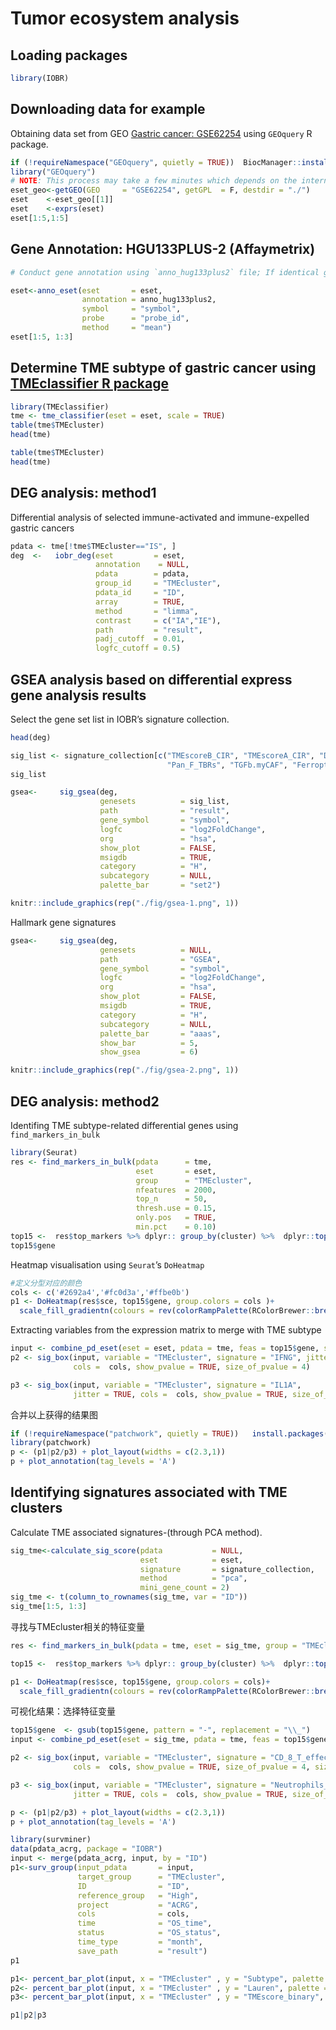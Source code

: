 


# **Tumor ecosystem analysis**

## Loading packages

```r
library(IOBR)
```

## Downloading data for example
Obtaining data set from GEO [Gastric cancer: GSE62254](https://pubmed.ncbi.nlm.nih.gov/25894828/) using `GEOquery` R package.
```r
if (!requireNamespace("GEOquery", quietly = TRUE))  BiocManager::install("GEOquery")
library("GEOquery")
# NOTE: This process may take a few minutes which depends on the internet connection speed. Please wait for its completion.
eset_geo<-getGEO(GEO     = "GSE62254", getGPL  = F, destdir = "./")
eset    <-eset_geo[[1]]
eset    <-exprs(eset)
eset[1:5,1:5]
```

## Gene Annotation: HGU133PLUS-2 (Affaymetrix)
```r

# Conduct gene annotation using `anno_hug133plus2` file; If identical gene symbols exists, these genes would be ordered by the mean expression levels. The gene symbol with highest mean expression level is selected and remove others. 

eset<-anno_eset(eset       = eset,
                annotation = anno_hug133plus2,
                symbol     = "symbol",
                probe      = "probe_id",
                method     = "mean")
eset[1:5, 1:3]
```

## Determine TME subtype of gastric cancer using [TMEclassifier R package](https://github.com/LiaoWJLab/TMEclassifier)
```r
library(TMEclassifier)
tme <- tme_classifier(eset = eset, scale = TRUE)
table(tme$TMEcluster)
head(tme)
```

```r
table(tme$TMEcluster)
head(tme)
```

## DEG analysis: method1
Differential analysis of selected immune-activated and immune-expelled gastric cancers

```r
pdata <- tme[!tme$TMEcluster=="IS", ]
deg  <-   iobr_deg(eset         = eset,
                   annotation    = NULL,
                   pdata        = pdata,
                   group_id     = "TMEcluster",
                   pdata_id     = "ID",
                   array        = TRUE,
                   method       = "limma",
                   contrast     = c("IA","IE"),
                   path         = "result",
                   padj_cutoff  = 0.01,
                   logfc_cutoff = 0.5)
```

## GSEA analysis based on differential express gene analysis results


Select the gene set list in IOBR's signature collection.
```r
head(deg)

sig_list <- signature_collection[c("TMEscoreB_CIR", "TMEscoreA_CIR", "DNA_replication", "Base_excision_repair",
                                   "Pan_F_TBRs", "TGFb.myCAF", "Ferroptosis", "TLS_Nature", "Glycolysis")]
sig_list
```

```r
gsea<-     sig_gsea(deg,
                    genesets          = sig_list,
                    path              = "result",
                    gene_symbol       = "symbol",
                    logfc             = "log2FoldChange",
                    org               = "hsa",
                    show_plot         = FALSE,
                    msigdb            = TRUE,
                    category          = "H",
                    subcategory       = NULL,
                    palette_bar       = "set2")
```

```r
knitr::include_graphics(rep("./fig/gsea-1.png", 1))
```

Hallmark gene signatures
```r
gsea<-     sig_gsea(deg,
                    genesets          = NULL,
                    path              = "GSEA",
                    gene_symbol       = "symbol",
                    logfc             = "log2FoldChange",
                    org               = "hsa",
                    show_plot         = FALSE,
                    msigdb            = TRUE,
                    category          = "H",
                    subcategory       = NULL,
                    palette_bar       = "aaas",
                    show_bar          = 5,
                    show_gsea         = 6)
```

```r
knitr::include_graphics(rep("./fig/gsea-2.png", 1))
```


## DEG analysis: method2

Identifing TME subtype-related differential genes using `find_markers_in_bulk`
```r
library(Seurat)
res <- find_markers_in_bulk(pdata      = tme, 
                            eset       = eset, 
                            group      = "TMEcluster", 
                            nfeatures  = 2000, 
                            top_n      = 50, 
                            thresh.use = 0.15, 
                            only.pos   = TRUE, 
                            min.pct    = 0.10)
top15 <-  res$top_markers %>% dplyr:: group_by(cluster) %>%  dplyr::top_n(15, avg_log2FC)
top15$gene
```

Heatmap visualisation using `Seurat`'s `DoHeatmap`
```r
#定义分型对应的颜色
cols <- c('#2692a4','#fc0d3a','#ffbe0b')
p1 <- DoHeatmap(res$sce, top15$gene, group.colors = cols )+
  scale_fill_gradientn(colours = rev(colorRampPalette(RColorBrewer::brewer.pal(11,"RdBu"))(256)))

```

Extracting variables from the expression matrix to merge with TME subtype
```r

input <- combine_pd_eset(eset = eset, pdata = tme, feas = top15$gene, scale = T)
p2 <- sig_box(input, variable = "TMEcluster", signature = "IFNG", jitter = TRUE,
              cols =  cols, show_pvalue = TRUE, size_of_pvalue = 4)

p3 <- sig_box(input, variable = "TMEcluster", signature = "IL1A", 
              jitter = TRUE, cols =  cols, show_pvalue = TRUE, size_of_pvalue = 4)
```

合并以上获得的结果图
```r

if (!requireNamespace("patchwork", quietly = TRUE))   install.packages("patchwork")
library(patchwork)
p <- (p1|p2/p3) + plot_layout(widths = c(2.3,1))
p + plot_annotation(tag_levels = 'A')
```


## Identifying signatures associated with TME clusters

Calculate TME associated signatures-(through PCA method).
```r
sig_tme<-calculate_sig_score(pdata           = NULL,
                             eset            = eset,
                             signature       = signature_collection,
                             method          = "pca",
                             mini_gene_count = 2)
sig_tme <- t(column_to_rownames(sig_tme, var = "ID"))
sig_tme[1:5, 1:3]
```

寻找与TMEcluster相关的特征变量
```r
res <- find_markers_in_bulk(pdata = tme, eset = sig_tme, group = "TMEcluster", nfeatures = 1000, top_n = 20, min.pct = 0.10)

top15 <-  res$top_markers %>% dplyr:: group_by(cluster) %>%  dplyr::top_n(15, avg_log2FC)

p1 <- DoHeatmap(res$sce, top15$gene, group.colors = cols)+
  scale_fill_gradientn(colours = rev(colorRampPalette(RColorBrewer::brewer.pal(11,"RdBu"))(256)))
```

可视化结果：选择特征变量
```r
top15$gene  <- gsub(top15$gene, pattern = "-", replacement = "\\_")
input <- combine_pd_eset(eset = sig_tme, pdata = tme, feas = top15$gene, scale = T)

p2 <- sig_box(input, variable = "TMEcluster", signature = "CD_8_T_effector", jitter = TRUE,
              cols =  cols, show_pvalue = TRUE, size_of_pvalue = 4, size_of_font = 6)

p3 <- sig_box(input, variable = "TMEcluster", signature = "Neutrophils_Bindea_et_al",  
              jitter = TRUE, cols =  cols, show_pvalue = TRUE, size_of_pvalue = 4, size_of_font = 6)
```


```r
p <- (p1|p2/p3) + plot_layout(widths = c(2.3,1))
p + plot_annotation(tag_levels = 'A')
```


```r
library(survminer)
data(pdata_acrg, package = "IOBR")
input <- merge(pdata_acrg, input, by = "ID")
p1<-surv_group(input_pdata       = input,
               target_group      = "TMEcluster",
               ID                = "ID",
               reference_group   = "High",
               project           = "ACRG",
               cols              = cols, 
               time              = "OS_time",
               status            = "OS_status",
               time_type         = "month",
               save_path         = "result")
p1
```

```r
p1<- percent_bar_plot(input, x = "TMEcluster" , y = "Subtype", palette = "jama")
p2<- percent_bar_plot(input, x = "TMEcluster" , y = "Lauren", palette = "jama")
p3<- percent_bar_plot(input, x = "TMEcluster" , y = "TMEscore_binary", palette = "jama")
```

```r
p1|p2|p3
```
